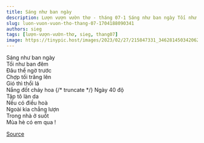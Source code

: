 ```yaml
---
title: Sáng như ban ngày
description: Lượn vượn vườn thơ - tháng 07-1 Sáng như ban ngày Tối như ban đêm
slug: luon-vuon-vuon-tho-thang-07-1704188090341
authors: sieg
tags: [lượn-vượn-vườn-thơ, sieg, thang07]
image: https://tinypic.host/images/2023/02/27/215847331_346281450342062_1361469235745277754_n.th.jpg
---
```


Sáng như ban ngày\
Tối như ban đêm\
Đâu thể ngờ trước\
Chợp tối trăng lên\
Gió thì thổi lá\
Nắng đốt cháy hoa
{/* truncate */}
Ngày 40 độ\
Tập tô làn da\
Nếu có điều hoà\
Ngoài kia chẳng lượn\
Trong nhà ở suốt\
Mùa hè có em qua !

[Source](https://www.facebook.com/ape.poem/posts/pfbid0TPMVXhxgJMaJmiBNyc9gZ7asq66zvzK58WqjShor5jJTA5jXHWDvmopcHNxkKczgl)
